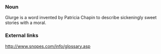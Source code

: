 === Noun ===

Glurge is a word invented by Patricia Chapin to describe sickeningly sweet stories with a moral.

=== External links ===

http://www.snopes.com/info/glossary.asp